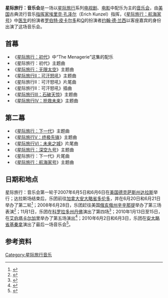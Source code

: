 {{noteTA
|T=zh-cn:星际旅行; zh-tw:星艦奇航記; zh-hk:星空奇遇記;
|G1=StarTrek
}}
'''星际旅行：音乐会'''是一场以[[星际旅行|星际旅行]]系列[[电视剧|电视剧]]、[[电影|电影]]中配乐为主的[[音乐会|音乐会]]，由[[美国|美国]]古典流行音乐[[指挥家|指挥家]][[埃里克·孔泽尔|埃里克·孔泽尔]]（Erich Kunzel）指挥，《[[星际旅行：航海家号|星际旅行：航海家号]]》中[[医生_(星际旅行)|医生]]的扮演者[[罗伯特·皮卡尔多|罗伯特·皮卡尔多]]和[[Q连续体|Q]]的扮演者[[约翰·德·兰西|约翰·德·兰西]]以客座嘉宾的身份出演了这场音乐会。

==首幕==
*《[[星际旅行：初代|星际旅行：初代]]》中“The Menagerie”这集的配乐
*《星际旅行：初代》主题曲
*《[[星际旅行：无限太空|星际旅行：无限太空]]》主题曲
*《[[星际旅行II：可汗怒吼|星际旅行II：可汗怒吼]]》主题曲
*《星际旅行II：可汗怒吼》片尾曲
*《星际旅行II：可汗怒吼》插曲
*《[[星际旅行III：石破天惊|星际旅行III：石破天惊]]》主题曲
*《[[星际旅行IV：抢救未来|星际旅行IV：抢救未来]]》主题曲

==第二幕==
*《[[星际旅行：下一代|星际旅行：下一代]]》主题曲
*《[[星际旅行V：终极先锋|星际旅行V：终极先锋]]》主题曲
*《[[星际旅行VI：未来之城|星际旅行VI：未来之城]]》片尾曲
*《[[星际旅行：深空九号|星际旅行：深空九号]]》主题曲
*《星际旅行：下一代》片尾曲
*《[[星际旅行：航海家号|星际旅行：航海家号]]》主题曲

==日期和地点==
星际旅行：音乐会第一轮于2007年6月5日和6月6日在[[美国|美国]][[德克萨斯州|德克萨斯州]][[达拉斯|达拉斯]]举行；达拉斯场结束后，乐团前往[[加拿大|加拿大]][[安大略省|安大略省]][[多伦多|多伦多]]，并在6月20日和6月21日举办了第二轮<ref>{{cite news|url=http://www.thestar.com/entertainment/article/300071|title=Orchestra boldly goes in search of new patrons|last=Knelman|first=Martin|publisher=Toronto Star|accessdate=2008-06-21|date=February 4, 2008|archive-date=2011-06-07|archive-url=https://web.archive.org/web/20110607181929/http://www.thestar.com/entertainment/article/300071|dead-url=no}}</ref>；2008年6月28日，乐团赶往美国[[俄亥俄州|俄亥俄州]][[辛辛那提_(俄亥俄州)|辛辛那提]]举办了第三场表演<ref>{{cite web|url=http://www.cincinnatisymphony.org/Events/Details/riverbend062808.asp |title=Cincinnati Symphony.org |last= |first= |publisher=Cincinnati Symphony Orchestra Website |accessdate=2008-06-21 |deadurl=yes |archiveurl=https://web.archive.org/web/20080706120536/http://www.cincinnatisymphony.org/Events/Details/riverbend062808.asp |archivedate=2008-07-06 }} </ref>；11月1日，乐团在[[科罗拉多州|科罗拉多州]][[丹佛|丹佛]]演出了第四场<ref>{{cite web|url=http://www.coloradosymphony.org/media/EDocs/Season_at_a_Glance1.pdf|title=Colorado Symphony Orchestra At a Glance|last=|first=|publisher=Colorado Symphony Orchestra|accessdate=2008-06-24|deadurl=yes|archiveurl=https://web.archive.org/web/20110717131714/http://www.coloradosymphony.org/media/EDocs/Season_at_a_Glance1.pdf|archivedate=2011-07-17}}</ref>；2010年1月13日至15日，在[[艾伯塔|艾伯塔]][[卡尔加里|卡尔加里]]举办了第五场演出<ref>{{cite web|url=http://www.cpo-live.com/main/event_detail.php?event_id=419|title=Star Trek: The Music|last=|first=|publisher=Calgary Philharmonic Orchestra|accessdate=2009-12-01|deadurl=yes|archiveurl=https://web.archive.org/web/20090914031607/http://cpo-live.com/main/event_detail.php?event_id=419|archivedate=2009-09-14}}</ref>；2010年6月2日和6月3日，乐团在[[安大略省|安大略省]][[基秦拿|基秦拿]]演出了最后一场音乐会<ref>{{cite web|url=http://kwsymphony.ca/2009_10/specials/startrek.php|title=Kitchener-Waterloo Symphony - Star Trek: The Music|last=|first=|publisher=Kitchener-Waterloo Symphony|accessdate=2010-05-19|archive-date=2010-03-15|archive-url=https://web.archive.org/web/20100315121452/http://kwsymphony.ca/2009_10/specials/startrek.php|dead-url=no}}</ref>。

==参考资料==
{{reflist}}

{{星际旅行}}

[[Category:星际旅行音乐|Category:星际旅行音乐]]
